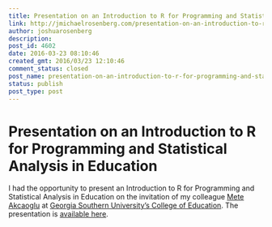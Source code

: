 ```yaml
---
title: Presentation on an Introduction to R for Programming and Statistical Analysis in Education
link: http://jmichaelrosenberg.com/presentation-on-an-introduction-to-r-for-programming-and-statistical-analysis-in-education/
author: joshuarosenberg
description: 
post_id: 4602
date: 2016-03-23 08:10:46
created_gmt: 2016/03/23 12:10:46
comment_status: closed
post_name: presentation-on-an-introduction-to-r-for-programming-and-statistical-analysis-in-education
status: publish
post_type: post
---
```


# Presentation on an Introduction to R for Programming and Statistical Analysis in Education

I had the opportunity to present an Introduction to R for Programming and Statistical Analysis in Education on the invitation of my colleague [Mete Akcaoglu](http://www.meteakcaoglu.com/) at [Georgia Southern University's College of Education](http://coe.georgiasouthern.edu/). The presentation is [available here](http://rpubs.com/jmichaelrosenberg/164105).